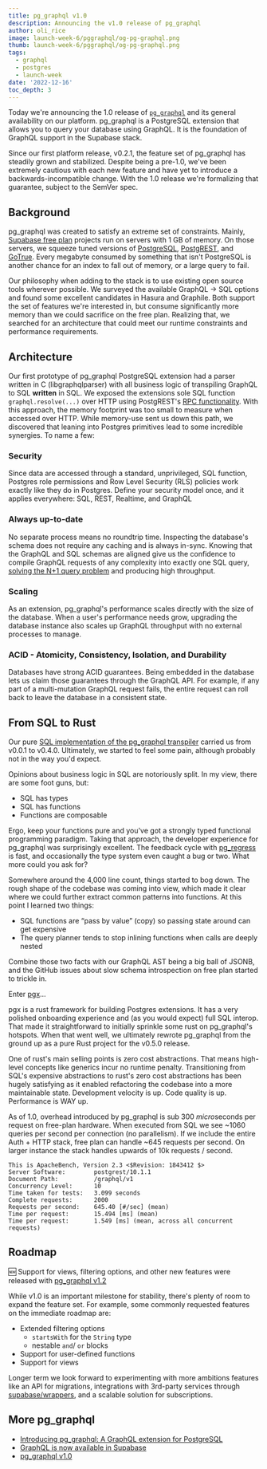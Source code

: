 ```yaml
---
title: pg_graphql v1.0
description: Announcing the v1.0 release of pg_graphql
author: oli_rice
image: launch-week-6/pggraphql/og-pg-graphql.png
thumb: launch-week-6/pggraphql/og-pg-graphql.png
tags:
  - graphql
  - postgres
  - launch-week
date: '2022-12-16'
toc_depth: 3
---
```


Today we're announcing the 1.0 release of [`pg_graphql`](https://github.com/supabase/pg_graphql) and its general availability on our platform. pg_graphql is a PostgreSQL extension that allows you to query your database using GraphQL. It is the foundation of GraphQL support in the Supabase stack.

Since our first platform release, v0.2.1, the feature set of pg_graphql has steadily grown and stabilized. Despite being a pre-1.0, we've been extremely cautious with each new feature and have yet to introduce a backwards-incompatible change. With the 1.0 release we're formalizing that guarantee, subject to the SemVer spec.

## Background

pg_graphql was created to satisfy an extreme set of constraints. Mainly, [Supabase free plan](https://supabase.com/pricing) projects run on servers with 1 GB of memory. On those servers, we squeeze tuned versions of [PostgreSQL](https://github.com/supabase/postgres), [PostgREST](https://postgrest.org/en/stable/), and [GoTrue](https://github.com/supabase/gotrue). Every megabyte consumed by something that isn't PostgreSQL is another chance for an index to fall out of memory, or a large query to fail.

Our philosophy when adding to the stack is to use existing open source tools wherever possible. We surveyed the available GraphQL → SQL options and found some excellent candidates in Hasura and Graphile. Both support the set of features we're interested in, but consume significantly more memory than we could sacrifice on the free plan. Realizing that, we searched for an architecture that could meet our runtime constraints and performance requirements.

## Architecture

Our first prototype of pg_graphql PostgreSQL extension had a parser written in C (libgraphqlparser) with all business logic of transpiling GraphQL to SQL **written** in SQL. We exposed the extensions sole SQL function `graphql.resolve(...)` over HTTP using PostgREST's [RPC functionality](https://postgrest.org/en/stable/api.html#s-procs). With this approach, the memory footprint was too small to measure when accessed over HTTP. While memory-use sent us down this path, we discovered that leaning into Postgres primitives lead to some incredible synergies. To name a few:

### Security

Since data are accessed through a standard, unprivileged, SQL function, Postgres role permissions and Row Level Security (RLS) policies work exactly like they do in Postgres. Define your security model once, and it applies everywhere: SQL, REST, Realtime, and GraphQL

### Always up-to-date

No separate process means no roundtrip time. Inspecting the database's schema does not require any caching and is always in-sync. Knowing that the GraphQL and SQL schemas are aligned give us the confidence to compile GraphQL requests of any complexity into exactly one SQL query, [solving the N+1 query problem](https://medium.com/the-marcy-lab-school/what-is-the-n-1-problem-in-graphql-dd4921cb3c1a) and producing high throughput.

### Scaling

As an extension, pg_graphql's performance scales directly with the size of the database. When a user's performance needs grow, upgrading the database instance also scales up GraphQL throughput with no external processes to manage.

### ACID - Atomicity, Consistency, Isolation, and Durability

Databases have strong ACID guarantees. Being embedded in the database lets us claim those guarantees through the GraphQL API. For example, if any part of a multi-mutation GraphQL request fails, the entire request can roll back to leave the database in a consistent state.

## From SQL to Rust

Our pure [SQL implementation of the pg_graphql transpiler](https://github.com/supabase/pg_graphql/blob/bd0283718abaf329d98c69808f862594e9df5edc/pg_graphql--0.4.0.sql) carried us from v0.0.1 to v0.4.0. Ultimately, we started to feel some pain, although probably not in the way you'd expect.

Opinions about business logic in SQL are notoriously split. In my view, there are some foot guns, but:

- SQL has types
- SQL has functions
- Functions are composable

Ergo, keep your functions pure and you've got a strongly typed functional programming paradigm. Taking that approach, the developer experience for pg_graphql was surprisingly excellent. The feedback cycle with [pg_regress](https://www.postgresql.org/docs/9.1/regress.html) is fast, and occasionally the type system even caught a bug or two. What more could you ask for?

Somewhere around the 4,000 line count, things started to bog down. The rough shape of the codebase was coming into view, which made it clear where we could further extract common patterns into functions. At this point I learned two things:

- SQL functions are “pass by value” (copy) so passing state around can get expensive
- The query planner tends to stop inlining functions when calls are deeply nested

Combine those two facts with our GraphQL AST being a big ball of JSONB, and the GitHub issues about slow schema introspection on free plan started to trickle in.

Enter [pgx](https://github.com/tcdi/pgx)…

pgx is a rust framework for building Postgres extensions. It has a very polished onboarding experience and (as you would expect) full SQL interop. That made it straightforward to initially sprinkle some rust on pg_graphql's hotspots. When that went well, we ultimately rewrote pg_graphql from the ground up as a pure Rust project for the v0.5.0 release.

One of rust's main selling points is zero cost abstractions. That means high-level concepts like generics incur no runtime penalty. Transitioning from SQL's expensive abstractions to rust's zero cost abstractions has been hugely satisfying as it enabled refactoring the codebase into a more maintainable state. Development velocity is up. Code quality is up. Performance is WAY up.

As of 1.0, overhead introduced by pg_graphql is sub 300 *micro*seconds per request on free-plan hardware. When executed from SQL we see ~1060 queries per second per connection (no parallelism). If we include the entire Auth + HTTP stack, free plan can handle ~645 requests per second. On larger instance the stack handles upwards of 10k requests / second.

```text
This is ApacheBench, Version 2.3 <$Revision: 1843412 $>
Server Software:        postgrest/10.1.1
Document Path:          /graphql/v1
Concurrency Level:      10
Time taken for tests:   3.099 seconds
Complete requests:      2000
Requests per second:    645.40 [#/sec] (mean)
Time per request:       15.494 [ms] (mean)
Time per request:       1.549 [ms] (mean, across all concurrent requests)
```

## Roadmap

<div className="bg-gray-300 rounded-lg px-6 py-2 italic">

🆕 Support for views, filtering options, and other new features were released with [pg_graphql v1.2](https://supabase.com/blog/whats-new-in-pg-graphql-v1-2)

</div>

While v1.0 is an important milestone for stability, there's plenty of room to expand the feature set. For example, some commonly requested features on the immediate roadmap are:

- Extended filtering options
  - `startsWith` for the `String` type
  - nestable `and`/ `or` blocks
- Support for user-defined functions
- Support for views

Longer term we look forward to experimenting with more ambitions features like an API for migrations, integrations with 3rd-party services through [supabase/wrappers](https://github.com/supabase/wrappers), and a scalable solution for subscriptions.

## More pg_graphql

- [Introducing pg_graphql: A GraphQL extension for PostgreSQL](https://supabase.com/blog/pg-graphql)
- [GraphQL is now available in Supabase](https://supabase.com/blog/graphql-now-available)
- [pg_graphql v1.0](https://supabase.com/blog/pg-graphql-v1)
